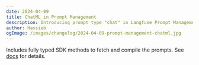 ```yaml
---
date: 2024-04-09
title: ChatML in Prompt Management
description: Introducing prompt type "chat" in Langfuse Prompt Management to version control and release ChatML (role/message) prompts.
author: Hassieb
ogImage: /images/changelog/2024-04-09-prompt-management-chatml.jpg
---
```



<ChangelogHeader />

Includes fully typed SDK methods to fetch and compile the prompts. See [docs](/docs/prompts) for details.
